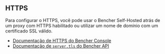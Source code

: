 ## HTTPS

Para configurar o HTTPS, você pode usar o Bencher Self-Hosted
atrás de um proxy com HTTPS habilitado
ou utilizar um nome de domínio com um certificado SSL válido.

- [Documentação de HTTPS do Bencher Console][console https]
- [Documentação de `server.tls` do Bencher API][server]

[console https]: /pt/docs/reference/console-config/#https
[server]: /pt/docs/reference/server-config/#server